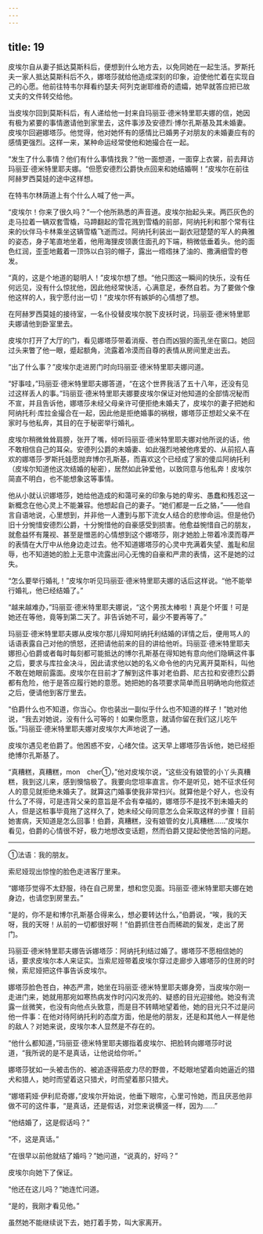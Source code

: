```yaml
---
---
---
```

title: 19
---





皮埃尔自从妻子抵达莫斯科后，便想到什么地方去，以免同她在一起生活。罗斯托夫一家人抵达莫斯科后不久，娜塔莎就给他造成深刻的印象，迫使他忙着在实现自己的心愿。他前往特韦尔拜看约瑟夫·阿列克谢耶维奇的遗孀，她早就答应把已故丈夫的文件转交给他。

当皮埃尔回到莫斯科后，有人递给他一封来自玛丽亚·德米特里耶夫娜的信，她因有极为紧要的事情邀请他到家里去，这件事涉及安德烈·博尔孔斯基及其未婚妻。皮埃尔回避娜塔莎。他觉得，他对她怀有的感情比已婚男子对朋友的未婚妻应有的感情更强烈。这样一来，某种命运经常使他和她撮合在一起。

“发生了什么事情？他们有什么事情找我？”他一面想道，一面穿上衣裳，前去拜访玛丽亚·德米特里耶夫娜。“但愿安德烈公爵快点回来和她结婚啊！”皮埃尔在前往阿赫罗西莫娃的途中这样想。

在特韦尔林荫道上有个什么人喊了他一声。

“皮埃尔！你来了很久吗？”一个他所熟悉的声音道。皮埃尔抬起头来。两匹灰色的走马拉着一辆双套雪橇，马蹄翻起的雪花溅到雪橇的前部，阿纳托利和那个常有往来的伙伴马卡林乘坐这辆雪橇飞逝而过。阿纳托利装出一副衣冠楚楚的军人的典雅的姿态，身子笔直地坐着，他用海狸皮领裹住面孔的下端，稍微低垂着头。他的面色红润，歪歪地戴着一顶饰以白羽的帽子，露出一绺绺抹了油的、撒满细雪的卷发。

“真的，这是个地道的聪明人！”皮埃尔想了想。“他只图这一瞬间的快乐，没有任何远见，没有什么惊扰他，因此他经常快活，心满意足，泰然自若。为了要做个像他这样的人，我宁愿付出一切！”皮埃尔怀有嫉妒的心情想了想。

在阿赫罗西莫娃的接待室，一名仆役替皮埃尔脱下皮袄时说，玛丽亚·德米特里耶夫娜请他到卧室里去。

皮埃尔打开了大厅的门，看见娜塔莎带着消瘦、苍白而凶狠的面孔坐在窗口。她回过头来瞥了他一眼，蹙起额角，流露着冷漠而自尊的表情从房间里走出去。

“出了什么事？”皮埃尔走进房门时向玛丽亚·德米特里耶夫娜问道。

“好事哇，”玛丽亚·德米特里耶夫娜答道，“在这个世界我活了五十八年，还没有见过这样丢人的事。”玛丽亚·德米特里耶夫娜要皮埃尔保证对他知道的全部情况秘而不宣，并且告诉他，娜塔莎未经父母亲许可便拒绝未婚夫了，皮埃尔的妻子把她和阿纳托利·库拉金撮合在一起，因此他是拒绝婚事的祸根，娜塔莎正想趁父亲不在家时与他私奔，其目的在于秘密举行婚礼。

皮埃尔稍微耸耸肩膀，张开了嘴，倾听玛丽亚·德米特里耶夫娜对他所说的话，他不敢相信自己的耳朵。安德列公爵的未婚妻、如此强烈地被他疼爱的、从前招人喜欢的娜塔莎·罗斯托娃愿抛弃博尔孔斯基，而喜欢这个已经成了家的傻瓜阿纳托利（皮埃尔知道他这次结婚的秘密），居然如此钟爱他，以致同意与他私奔！皮埃尔简直不明白，也不能想象这等事情。

他从小就认识娜塔莎，她给他造成的和蔼可亲的印象与她的卑劣、愚蠢和残忍这一新概念在他心灵上不能兼容。他想起自己的妻子。“她们都是一丘之貉，”——他自言自语地说，心里想到，并非他一人遭到与那下流女人结合的悲惨命运。但是他仍旧十分惋惜安德烈公爵，十分惋惜他的自豪感受到损害。他愈益惋惜自己的朋友，就愈益怀有蔑视、甚至是憎恶的心情想到这个娜塔莎，刚才她脸上带着冷漠而尊严的表情在大厅中从他身边走过去。他不知道娜塔莎的心灵中充满着失望、羞耻和屈辱，也不知道她的脸上无意中流露出问心无愧的自豪和严肃的表情，这不是她的过失。

“怎么要举行婚礼！”皮埃尔听见玛丽亚·德米特里耶夫娜的话后这样说。“他不能举行婚礼，他已经结婚了。”

“越来越难办，”玛丽亚·德米特里耶夫娜说，“这个男孩太棒啦！真是个坏蛋！可是她还在等他，竟等到第二天了。非告诉她不可，最少不要再等了。”

玛丽亚·德米特里耶夫娜从皮埃尔那儿得知阿纳托利结婚的详情之后，便用骂人的话语表露自己对他的愤怒，还把请他前来的目的讲给他听。玛丽亚·德米特里耶夫娜担心伯爵或者每时每刻都可能抵达的博尔孔斯基在得知她有意向他们隐瞒这件事之后，要求与库拉金决斗，因此请求他以她的名义命令他的内兄离开莫斯科，叫他不敢在她眼前露面。皮埃尔在目前才了解到这件事对老伯爵、尼古拉和安德烈公爵都有危险，他于是答应履行她的意愿。她把她的各项要求简单而且明确地向他叙述之后，便请他到客厅里去。

“伯爵什么也不知道，你当心。你也装出一副似乎什么也不知道的样子！”她对他说，“我去对她说，没有什么可等的！如果你愿意，就请你留在我们这儿吃午饭。”玛丽亚·德米特里耶夫娜对皮埃尔大声地说了一通。

皮埃尔遇见老伯爵了。他困惑不安，心绪欠佳。这天早上娜塔莎告诉他，她已经拒绝博尔孔斯基了。

“真糟糕，真糟糕，mon　cher①，”他对皮埃尔说，“这些没有娘管的小丫头真糟糕，我到这儿来，感到懊恼极了。我要向您坦率直言。你不是听见，她不征求任何人的意见就拒绝未婚夫了。就算这门婚事使我非常扫兴。就算他是个好人，也没有什么了不得，可是违背父亲的意旨是不会有幸福的，娜塔莎不是找不到未婚夫的人，但是这桩事毕竟拖了这样久了，她未经父母同意怎么会采取这样的步骤！目前她害病，天知道是怎么回事！伯爵，真糟糕，没有娘管的女儿真糟糕……”皮埃尔看见，伯爵的心情很不好，极力地想改变话题，然而伯爵又提起使他苦恼的问题。

--------

①法语：我的朋友。

索尼娅现出惊惶的脸色走进客厅里来。

“娜塔莎觉得不太舒服，待在自己房里，想和您见面。玛丽亚·德米特里耶夫娜在她身边，也请您到房里去。”

“是的，你不是和博尔孔斯基合得来么，想必要转达什么，”伯爵说，“唉，我的天呀，我的天呀！从前的一切都很好啊！”伯爵抓住苍白而稀疏的鬓发，走出了房门。

玛丽亚·德米特里耶夫娜告诉娜塔莎：阿纳托利结过婚了。娜塔莎不愿相信她的话，要求皮埃尔本人来证实。当索尼娅带着皮埃尔穿过走廊步入娜塔莎的住房的时候，索尼娅把这件事告诉皮埃尔。

娜塔莎脸色苍白，神态严肃，她坐在玛丽亚·德米特里耶夫娜身旁，当皮埃尔刚一走进门来，她就用那宛如寒热病发作时闪闪发亮的、疑惑的目光迎接他。她没有流露一丝微笑，也没有向他点头致意，而是目不转睛地望着他，她的目光只不过是问他一件事：在他对待阿纳托利的态度方面，他是他的朋友，还是和其他人一样是他的敌人？对她来说，皮埃尔本人显然是不存在的。

“他什么都知道，”玛丽亚·德米特里耶夫娜指着皮埃尔、把脸转向娜塔莎时说道，“我所说的是不是真话，让他说给你听。”

娜塔莎犹如一头被击伤的、被追逐得筋皮力尽的野兽，不眨眼地望着向她逼近的猎犬和猎人，她时而望着这只猎犬，时而望着那只猎犬。

“娜塔莉娅·伊利尼奇娜，”皮埃尔开始说，他垂下眼帘，心里可怜她，而且厌恶他非做不可的这件事，“是真话，还是假话，对您来说横竖一样，因为……”

“他结婚了，这是假话吗？”

“不，这是真话。”

“在很早以前他就结了婚吗？”她问道，“说真的，好吗？”

皮埃尔向她下了保证。

“他还在这儿吗？”她连忙问道。

“是的，我刚才看见他。”

虽然她不能继续说下去，她打着手势，叫大家离开。